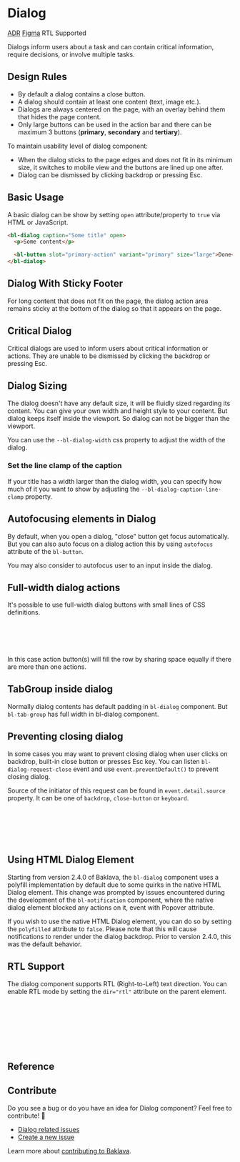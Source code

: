 
<Meta of={DialogStories} />

# Dialog

<bl-badge icon="document">[ADR](https://github.com/Trendyol/baklava/issues/137)</bl-badge>
<bl-badge icon="puzzle">[Figma](https://www.figma.com/file/RrcLH0mWpIUy4vwuTlDeKN/Baklava-Design-Guide?node-id=1992%3A8280)</bl-badge>
<bl-badge icon="check_fill">RTL Supported</bl-badge>

Dialogs inform users about a task and can contain critical information, require decisions, or involve multiple tasks.

## Design Rules

- By default a dialog contains a close button.
- A dialog should contain at least one content (text, image etc.).
- Dialogs are always centered on the page, with an overlay behind them that hides the page content.
- Only large buttons can be used in the action bar and there can be maximum 3 buttons (**primary**, **secondary** and **tertiary**).

To maintain usability level of dialog component:

- When the dialog sticks to the page edges and does not fit in its minimum size, it switches to mobile view and the buttons are lined up one after.
- Dialog can be dismissed by clicking backdrop or pressing Esc.

## Basic Usage

A basic dialog can be show by setting `open` attribute/property to `true` via HTML or JavaScript.

```html
<bl-dialog caption="Some title" open>
  <p>Some content</p>

  <bl-button slot="primary-action" variant="primary" size="large">Done</bl-button>
</bl-dialog>
```

<Canvas of={DialogStories.BasicUsage} />

## Dialog With Sticky Footer

For long content that does not fit on the page, the dialog action area remains sticky at the bottom of the dialog so that it appears on the page.

<Canvas of={DialogStories.DialogWithStickyFooter} />

## Critical Dialog

Critical dialogs are used to inform users about critical information or actions. They are unable to be dismissed by clicking the backdrop or pressing Esc.

<Canvas of={DialogStories.CriticalDialog} />

## Dialog Sizing

The dialog doesn't have any default size, it will be fluidly sized regarding its content. You can give your own width and height style to your content.
But dialog keeps itself inside the viewport. So dialog can not be bigger than the viewport.

You can use the `--bl-dialog-width` css property to adjust the width of the dialog.

<Canvas of={DialogStories.DialogSizing} />

### Set the line clamp of the caption

If your title has a width larger than the dialog width, you can specify how much of it you want to show by adjusting the `--bl-dialog-caption-line-clamp` property.

<Canvas of={DialogStories.CaptionLineClampDialog} />

## Autofocusing elements in Dialog

By default, when you open a dialog, "close" button get focus automatically. But you can also auto focus on a dialog action this by using
`autofocus` attribute of the `bl-button`.

<Canvas of={DialogStories.DialogWithFocusedAction} />

You may also consider to autofocus user to an input inside the dialog.

<Canvas of={DialogStories.DialogWithFocusedInput} />

## Full-width dialog actions

It's possible to use full-width dialog buttons with small lines of CSS definitions.

```css
bl-dialog.full-width-actions bl-button {
  --bl-button-display: block;
  flex: 1;
}
```

In this case action button(s) will fill the row by sharing space equally if there are more than one actions.

<Canvas>
  <Story of={DialogStories.DialogWithFullWidthAction} />
  <Story of={DialogStories.DialogWithFullWidthActions} />
</Canvas>

## TabGroup inside dialog

Normally dialog contents has default padding in `bl-dialog` component. But `bl-tab-group` has full width in bl-dialog component.

<Canvas>
  <Story of={DialogStories.DialogWithTabGroup} />
</Canvas>

## Preventing closing dialog

In some cases you may want to prevent closing dialog when user clicks on backdrop, built-in close button or presses Esc key.
You can listen `bl-dialog-request-close` event and use `event.preventDefault()` to prevent closing dialog.

Source of the initiator of this request can be found in `event.detail.source` property. It can be one of `backdrop`, `close-button` or `keyboard`.

```js
document.querySelector("bl-dialog").addEventListener("bl-dialog-request-close", event => {
  if (event.detail.source === "backdrop") {
    event.preventDefault();
  }
});
```

## Using HTML Dialog Element

Starting from version 2.4.0 of Baklava, the `bl-dialog` component uses a polyfill implementation by default due to some quirks in the native HTML Dialog element.
This change was prompted by issues encountered during the development of the `bl-notification` component, where the native dialog element blocked any actions on it, event with Popover attribute.

If you wish to use the native HTML Dialog element, you can do so by setting the `polyfilled` attribute to `false`.
Please note that this will cause notifications to render under the dialog backdrop. Prior to version 2.4.0, this was the default behavior.

## RTL Support

The dialog component supports RTL (Right-to-Left) text direction. You can enable RTL mode by setting the `dir="rtl"` attribute on the parent element.

```html
<div dir="rtl">
  <bl-dialog caption="تأكيد الحذف">
    <p>هل أنت متأكد أنك تريد حذف هذا الملف؟</p>
    <bl-button slot="primary-action" variant="primary" size="large">حذف</bl-button>
    <bl-button slot="secondary-action" variant="secondary" size="large">إلغاء</bl-button>
  </bl-dialog>
</div>
```

<Canvas of={DialogStories.RTLSupport} />

## Reference

<ArgsTable of="bl-dialog" />

## Contribute

Do you see a bug or do you have an idea for Dialog component? Feel free to contribute! 💪

- [Dialog related issues](https://github.com/Trendyol/baklava/issues?q=is%3Aissue+is%3Aopen+label%3Abl-dialog)
- [Create a new issue](https://github.com/Trendyol/baklava/issues/new)

Learn more about [contributing to Baklava](https://baklava.design/?path=/docs/documentation-contributing-baklava-contribution-guideline--documentation).
